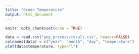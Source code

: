 ```yaml
---
title: "Ocean Temperature"
output: html_document
---
```


```r
knitr::opts_chunk$set(echo = TRUE)
```

```r
data = read.csv("png_process/result.csv", header=FALSE)
colnames(data) = c("year", "month", "day", "temperature")
plot(data$temperature, type="l")
```